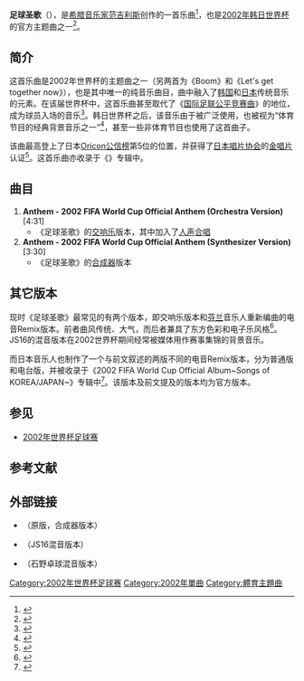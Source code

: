 {{Infobox Single 
| Name           = 足球圣歌<br><small>Anthem - 2002 FIFA World Cup Official Anthem</small>
| Cover          = Anthem - 2002 FIFA World Cup Official Anthem.jpg
| Caption        = 单曲封面
| Artist         = [[范吉利斯|范吉利斯]]
| from Album     = FEVER PITCH～2002 FIFA World Cup Official Album
| A-side         = 
| B-side         = 
| Released       = 2002年3月27日
| Format         = [[CD|CD]]
| Recorded       = 
| Genre          = [[主题曲|主题曲]]、[[出神音乐|出神音乐]]        
| Language       = 
| Length         = 4:31
| Label          = [[索尼音乐娱乐|索尼音乐娱乐]]
| Writer         = <!-- 一般来说，词曲作者相同且为多人共作时请考虑使用此参数，欧美流行曲常用。--> 
| Producer       = [[范吉利斯|范吉利斯]]
| Certification  = *[[金唱片|金唱片]]（[[日本唱片协会|日本唱片协会]]）<ref name="RIAJ-aug2002"/>
| Chart position = *第5位（[[Oricon公信榜|Oricon公信榜]]）
| Last single    = 
| This single    = 
| Next single    = 
| Misc           =
}}
'''足球圣歌'''（{{lang-en|Anthem - 2002 FIFA World Cup<sup>TM</sup> Official Anthem}}），是[[希腊|希腊]][[音乐家|音乐家]][[范吉利斯|范吉利斯]]创作的一首乐曲<ref>{{cite web|url=http://jb.sznews.com/html/2014-06/25/content_2920207.htm|title=世界杯主题歌那点事儿③|publisher=晶报|accessdate=2015-11-25|deadurl=yes|archiveurl=https://web.archive.org/web/20140709175209/http://jb.sznews.com/html/2014-06/25/content_2920207.htm|archivedate=2014-07-09}}</ref>，也是[[2002年世界杯足球赛|2002年韩日世界杯]]的官方主题曲之一<ref>{{cite web|url=http://www.china.com.cn/chinese/zhuanti/06sjb/1262077.htm|title=世界杯音乐：《意大利之夏》成史上最成功歌曲|publisher=中国网|agency=广州日报|accessdate=2015-11-25|archive-date=2016-03-05|archive-url=https://web.archive.org/web/20160305042252/http://www.china.com.cn/chinese/zhuanti/06sjb/1262077.htm|dead-url=no}}</ref>。

==简介==
这首乐曲是2002年世界杯的主题曲之一（另两首为《Boom》和《Let's get together now》），也是其中唯一的纯音乐曲目，曲中融入了[[韩国|韩国]]和[[日本|日本]]传统音乐的元素。在该届世界杯中，这首乐曲甚至取代了《[[国际足联公平竞赛曲|国际足联公平竞赛曲]]》的地位，成为球员入场的音乐<ref>{{YouTube|Ec2MCLdoB1M|2002FIFA WORLD CUP GL lItaly vs Ecuador National anthem sing}}</ref>。韩日世界杯之后，该音乐由于被广泛使用，也被视为“体育节目的经典背景音乐之一”<ref>{{cite web|url=http://news.mtime.com/2014/07/10/1529149.html|title=历届世界杯主题曲MV欣赏|publisher=[[时光网|时光网]]|accessdate=2015-11-25|archive-date=2019-08-21|archive-url=https://web.archive.org/web/20190821211455/http://news.mtime.com/2014/07/10/1529149.html|dead-url=no}}</ref>，甚至一些非体育节目也使用了这首曲子。

该曲最高登上了日本[[Oricon公信榜|Oricon公信榜]]第5位的位置，并获得了[[日本唱片协会|日本唱片协会]]的[[金唱片|金唱片]]认证<ref name="RIAJ-aug2002">{{cite journal |title=GOLD ALBUM 他認定作品 2002年6月度 |trans_title=Gold Albums, and other certified works. June 2002 Edition |url=http://www.riaj.or.jp/issue/record/2002/200208.pdf |format=PDF |journal=The Record |type=Bulletin |language=ja |location=[[Chūō,_Tokyo|Chūō, Tokyo]] |publisher=[[Recording_Industry_Association_of_Japan|Recording Industry Association of Japan]] |publication-date=August 10, 2002 |volume=513 |page=10 |archiveurl=https://web.archive.org/web/20140117133621/http://www.riaj.or.jp/issue/record/2002/200208.pdf |archivedate=2014-01-17 |accessdate=January 17, 2014 |deadurl=yes }}</ref>。这首乐曲亦收录于《{{le|FEVER PITCH～2002 FIFA World Cup Official Album|Fever Pitch (album)}}》专辑中。

==曲目==
#'''Anthem - 2002 FIFA World Cup Official Anthem (Orchestra Version)''' [4:31]
#*《足球圣歌》的[[交响乐|交响乐]]版本，其中加入了[[人声|人声]][[合唱|合唱]]
#'''Anthem - 2002 FIFA World Cup Official Anthem (Synthesizer Version)''' [3:30]
#*《足球圣歌》的[[合成器|合成器]]版本

==其它版本==
现时《足球圣歌》最常见的有两个版本，即交响乐版本和[[芬兰|芬兰]]音乐人{{le|JS16|JS16}}重新编曲的电音Remix版本。前者曲风传统、大气，而后者兼具了东方色彩和电子乐风格<ref>{{cite web|url=http://gb.cri.cn/9964/2006/05/31/1525@1068563.htm|title=“足球圣歌”(Anthem)(2002世界杯官方主题曲)|publisher=国际在线|accessdate=2015-11-25|archive-date=2016-03-04|archive-url=https://web.archive.org/web/20160304131129/http://gb.cri.cn/9964/2006/05/31/1525@1068563.htm|dead-url=no}}</ref>。JS16的混音版本在2002世界杯期间经常被媒体用作赛事集锦的背景音乐。

而日本音乐人{{link-ja|石野卓球|石野卓球}}也制作了一个与前文叙述的两版不同的电音Remix版本，分为普通版和电台版，并被收录于《2002 FIFA World Cup Official Album~Songs of KOREA/JAPAN~》专辑中<ref>{{Cite web |url=http://www.sonymusic.co.jp/koreajapan/ |title=索尼音乐相关页面 |access-date=2015-11-25 |archive-url=https://web.archive.org/web/20160304110326/http://www.sonymusic.co.jp/koreajapan/ |archive-date=2016-03-04 |dead-url=yes }}</ref>。该版本及前文提及的版本均为官方版本。

==参见==
*[[2002年世界杯足球赛|2002年世界杯足球赛]]

==参考文献==
{{reflist}}

==外部链接==
*{{YouTube|B5T9LLtpJHg|Anthem - 2002 FIFA World Cup<sup>TM</sup> Official Anthem}}（原版，合成器版本）
*{{YouTube|PiN2-RIic8Y|Vangelis - Anthem 2002 FIFA World Cup}}（JS16混音版本）
*{{YouTube|kMF1M-rCEJE|Vangelis - Fifa World Cup 2002 Anthem (Takkyu Ishino Mix)}}（石野卓球混音版本）

{{FIFA World Cup symbols}}

[[Category:2002年世界杯足球赛|Category:2002年世界杯足球赛]]
[[Category:2002年單曲|Category:2002年單曲]]
[[Category:體育主題曲|Category:體育主題曲]]